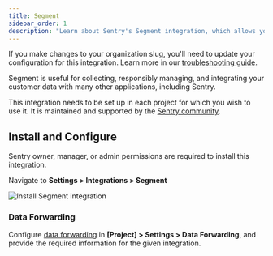 ```yaml
---
title: Segment
sidebar_order: 1
description: "Learn about Sentry's Segment integration, which allows you to collect all your client-side data for Sentry automatically."
---
```


<Alert level="warning">

If you make changes to your organization slug, you'll need to update your configuration for this integration. Learn more in our [troubleshooting guide](/organization/integrations/troubleshooting).

</Alert>

Segment is useful for collecting, responsibly managing, and integrating your customer data with many other applications, including Sentry.

This integration needs to be set up in each project for which you wish to use it. It is maintained and supported by the [Sentry community](https://open.sentry.io/).

## Install and Configure

<Alert>

Sentry owner, manager, or admin permissions are required to install this integration.

</Alert>

Navigate to **Settings > Integrations > Segment**

![Install Segment integration](./img/segment.png)

### Data Forwarding

Configure [data forwarding](/concepts/data-management/data-forwarding/) in **[Project] > Settings > Data Forwarding**, and provide the required information for the given integration.
